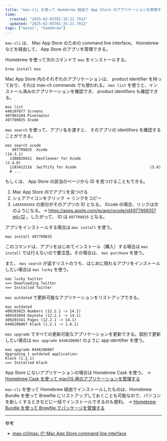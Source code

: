 ```yaml
---
title: "mas-cli を使って Homebrew 経由で App Store のアプリケーションを管理する"
time:
  created: "2025-02-05T01:35:21.791Z"
  updated: "2025-02-05T01:35:21.791Z"
tags: ["macos", "homebrew"]
---
```


`mas-cli` は、 Mac App Store のための command line interface。 Homebrew などを経由して、 App Store のアプリを管理できる。

Homebrew を使って次のコマンドで `mas` をインストールする。

```shell
brew install mas
```

Mac App Store 内のそれぞれのアプリケーションは、 product identifier を持っており、それは mas-cli commands でも使われる。 `mas list` を使うと、インストール済みのアプリケーションを確認でき、 product identifiers も確認できる。

```shell
mas list
446107677 Screens
407963104 Pixelmator
497799835 Xcode
```

`mas search` を使って、アプリ名を渡すと、 そのアプリの identifiers を確認することができる。

```shell
mas search xcode
   497799835  Xcode                                              (14.3.1)
  1388020431  DevCleaner for Xcode                               (2.4.0)
  1183412116  Swiftify for Xcode                                 (5.8)
  # ...
```

もしくは、 App Store の該当のページから ID を見つけることもできる。

1. Mac App Store 内でアプリを見つける
2. シェアアイコンをクリック → リンクをコピー
3. `idXXXXXXXX` の部分がそのアプリの ID となる。 Xcode の場合、リンクは次のようになる。→ https://apps.apple.com/jp/app/xcode/id497799835?mt=12 。したがって、 ID は `497799835` となる。

アプリをインストールする場合は `mas install` を使う。

```shell
mas install 497799835
```

このコマンドは、アプリをはじめてインストール（購入）する場合は `mas install` では行えないので要注意。その場合は、 `mas purchase` を使う。


また、 `mas search` が返すリストのうち、はじめに現れるアプリをインストールしたい場合は `mas lucky` を使う。

```shell
mas lucky twitter
==> Downloading Twitter
==> Installed Twitter
```

`mas outdated` で更新可能なアプリケーションをリストアップできる。

```
mas outdated
409203825 Numbers (12.2.1 -> 14.1)
409183694 Keynote (12.2.1 -> 14.1)
409201541 Pages (12.2.1 -> 14.1)
6446206067 Klack (1.2.1 -> 1.6.1)
```

`mas upgrade` ですべての更新可能なアプリケーションを更新できる。個別で更新したい場合は `mas upgrade 6446206067` のように app identifier を使う。

```
mas upgrade 6446206067
Upgrading 1 outdated application:
Klack (1.2.1)
==> Installed Klack
```

App Store にないアプリケーションの場合は Homebrew Cask を使う。 → [Homebrew Cask を使って macOS 用のアプリケーションを管理する](/notes/homebrew-cask)

`mas-cli` を使って Homebrew 経由でインストールしたものは、Homebrew Bundle を使って Brewfile にリストアップしておくことも可能なので、パソコンを新しくするときなどに一括でインストールできるのも便利。 → [Homebrew Bundle を使って Brewfile でパッケージを管理する](/notes/homebrew-bundle)

---

参考

- [mas-cli/mas: :package: Mac App Store command line interface](https://github.com/mas-cli/mas)

